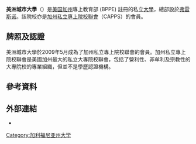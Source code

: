 {{unreferenced|time=2015-02-05T19:05:44+00:00}}
'''美洲城市大學'''（{{lang-en|American City University}}）是[[美国|美国]][[加州|加州]]專上教育部 (BPPE) 註冊的私立[[大學|大學]]，總部設於[[弗雷斯诺|弗雷斯诺]]。該院校亦是[[加州私立專上院校聯會|加州私立專上院校聯會]]（CAPPS）的會員。

== 牌照及認證 ==   
美洲城市大學於2009年5月成為了加州私立專上院校聯會的會員。加州私立專上院校聯會是美國加州最大的私立大專院校聯會，包括了營利性、非牟利及宗教性的大專院校的專業組織，但並不是學歷認證機構。

== 參考資料 ==
{{reflist}}

== 外部連結 ==
* {{Official|http://acuni.us}}

{{DEFAULTSORT:ACU}}
[[Category:加利福尼亚州大学|Category:加利福尼亚州大学]]
{{美国教育小作品}}